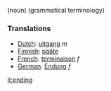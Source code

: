 (noun) (grammatical terminology)

===Translations===
*[[Dutch]]: [[uitgang]] ''m''
*[[Finnish]]: [[pääte]]
*[[French]]: [[terminaison]] ''f''
*[[German]]: [[Endung]] ''f''

[[it:ending]]